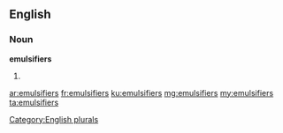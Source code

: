 ==English==

===Noun===
'''emulsifiers'''

# {{plural of|[[emulsifier]]}}

[[Category:English plurals]]

[[ar:emulsifiers]]
[[fr:emulsifiers]]
[[ku:emulsifiers]]
[[mg:emulsifiers]]
[[my:emulsifiers]]
[[ta:emulsifiers]]